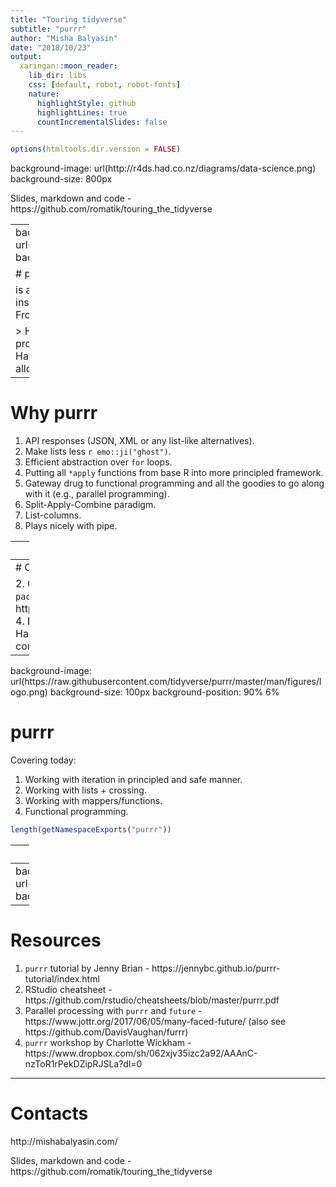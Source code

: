 ```yaml
---
title: "Touring tidyverse"
subtitle: "purrr"
author: "Misha Balyasin"
date: "2018/10/23"
output:
  xaringan::moon_reader:
    lib_dir: libs
    css: [default, robot, robot-fonts]
    nature:
      highlightStyle: github
      highlightLines: true
      countIncrementalSlides: false
---
```


```r
options(htmltools.dir.version = FALSE)
```

background-image: url(http://r4ds.had.co.nz/diagrams/data-science.png)
background-size: 800px

Slides, markdown and code - https://github.com/romatik/touring_the_tidyverse

---
background-image: url(https://raw.githubusercontent.com/tidyverse/purrr/master/man/figures/logo.png)
background-size: 100px
background-position: 90% 6%

# purrr

is a "...complete and consistent functional programming toolkit for R". It draws inspiration from multiple languages (Haskell, Scala, Javascript, `rlist` package). From vignette:

> However, the goal of purrr is not to try and simulate a purer functional programming language in R; we don’t want to implement a second-class version of Haskell in R. The goal is to give you similar expressiveness to an FP language, while allowing you to write code that looks and works like R.

---

# Why purrr

1. API responses (JSON, XML or any list-like alternatives).
2. Make lists less `r emo::ji("ghost")`.
3. Efficient abstraction over `for` loops.
4. Putting all `*apply` functions from base R into more principled framework.
5. Gateway drug to functional programming and all the goodies to go along with it (e.g., parallel programming).
6. Split-Apply-Combine paradigm.
7. List-columns.
8. Plays nicely with pipe.

---
# Initial commit of purrr

First commit: `2014-11-30 00:33` by Hadley Wickham.

---
# Current state

2. Current version - `r packageVersion("purrr")`.
3. https://github.com/tidyverse/purrr
4. Developed by __Lionel Henry__, Hadley Wickham.
5. 700+ commits by 46 contributors.

---
background-image: url(https://raw.githubusercontent.com/tidyverse/purrr/master/man/figures/logo.png)
background-size: 100px
background-position: 90% 6%

# purrr

Covering today:

1. Working with iteration in principled and safe manner.
1. Working with lists + crossing.
1. Working with mappers/functions.
1. Functional programming.

```r
length(getNamespaceExports("purrr"))
```

---
# Mapping

Following slides are from the Charlotte Wickham workshop that you can download here:

<a href="https://www.dropbox.com/sh/062xjv35izc2a92/AAAnC-nzToR1rPekDZipRJSLa?dl=0">bit.ly/purrr-rstudioconf</a>


---
background-image: url(https://raw.githubusercontent.com/romatik/touring_the_tidyverse/master/img/map.png)
background-size: 100%

---
# Resources

1. `purrr` tutorial by Jenny Brian - https://jennybc.github.io/purrr-tutorial/index.html
2. RStudio cheatsheet - https://github.com/rstudio/cheatsheets/blob/master/purrr.pdf
3. Parallel processing with `purrr` and `future` - https://www.jottr.org/2017/06/05/many-faced-future/ (also see https://github.com/DavisVaughan/furrr)
4. `purrr` workshop by Charlotte Wickham - https://www.dropbox.com/sh/062xjv35izc2a92/AAAnC-nzToR1rPekDZipRJSLa?dl=0

---
# Contacts

http://mishabalyasin.com/

Slides, markdown and code - https://github.com/romatik/touring_the_tidyverse
